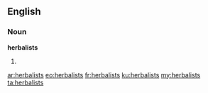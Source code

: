 ==English==

===Noun===
'''herbalists'''

# {{plural of|herbalist}}

[[ar:herbalists]]
[[eo:herbalists]]
[[fr:herbalists]]
[[ku:herbalists]]
[[my:herbalists]]
[[ta:herbalists]]